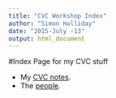 ```yaml
---
title: "CVC Workshop Index"
author: "Simon Halliday"
date: "2015-July -13"
output: html_document
---
```


#Index Page for my CVC stuff
 
* My [CVC notes](cvc_workshop_notes). 
* The [people](https://docs.google.com/document/d/1Zt5AYH7HsXTbIl5d6gjn0E_-e5m59IBmIo0jrIkLXsI/edit). 



